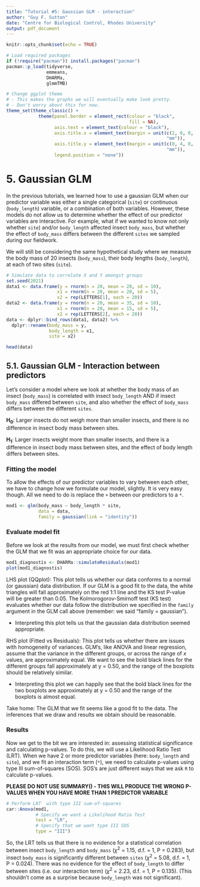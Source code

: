 ```yaml
---
title: "Tutorial #5: Gaussian GLM - interaction"
author: "Guy F. Sutton"
date: "Centre for Biological Control, Rhodes University"
output: pdf_document
---
```

  
```r
knitr::opts_chunk$set(echo = TRUE)

# Load required packages
if (!require("pacman")) install.packages("pacman")
pacman::p_load(tidyverse, 
               emmeans, 
               DHARMa,
               glmmTMB) 

# Change ggplot theme
# - This makes the graphs we will eventually make look pretty. 
# - Don't worry about this for now. 
theme_set(theme_classic() +
            theme(panel.border = element_rect(colour = "black", 
                                              fill = NA),
                  axis.text = element_text(colour = "black"),
                  axis.title.x = element_text(margin = unit(c(2, 0, 0, 0), 
                                                            "mm")),
                  axis.title.y = element_text(margin = unit(c(0, 4, 0, 0), 
                                                            "mm")),
                  legend.position = "none"))
```

# 5. Gaussian GLM 

In the previous tutorials, we learned how to use a gaussian GLM when our predictor variable was either a single categorical (`site`) or continuous (`body_length`) variable, or a combination of both variables. However, these models do not allow us to determine whether the effect of our predictor variables are interactive. For example, what if we wanted to know not only whether `site`) and/or `body_length` affected insect `body_mass`, but whether the effect of `body_mass` differs between the different `sites` we sampled during our fieldwork. 

We will still be considering the same hypothetical study where we measure the body mass of 20 insects (`body_mass`), their body lengths (`body_length`), at each of two sites (`site`). 

```r
# Simulate data to correlate X and Y amongst groups 
set.seed(2021)             
data1 <- data.frame(y = rnorm(n = 20, mean = 20, sd = 10),
                   x1 = rnorm(n = 20, mean = 20, sd = 5),
                   x2 = rep(LETTERS[1], each = 20))
data2 <- data.frame(y = rnorm(n = 20, mean = 35, sd = 10),
                   x1 = rnorm(n = 20, mean = 15, sd = 5),
                   x2 = rep(LETTERS[2], each = 20))
data <- dplyr::bind_rows(data1, data2) %>%
  dplyr::rename(body_mass = y,
                body_length = x1,
                site = x2)
```

```r
head(data)
```

## 5.1. Gaussian GLM - Interaction between predictors 

Let's consider a model where we look at whether the body mass of an insect (`body_mass`) is correlated with insect `body_length` AND if insect `body_mass` differed between `site`, and also whether the effect of `body_mass` differs between the different `sites`. 

**H~0~**: Larger insects do not weigh more than smaller insects, and there is no difference in insect body mass between sites. 

**H~1~**: Larger insects weight more than smaller insects, and there is a difference in insect body mass between sites, and the effect of body length differs between sites. 

### Fitting the model

To allow the effects of our predictor variables to vary between each other, we have to change how we formulate our model, slightly. It is very easy though. All we need to do is replace the `+` between our predictors to a `*`. 

```r
mod1 <- glm(body_mass ~ body_length * site, 
            data = data,
            family = gaussian(link = "identity"))
``` 

### Evaluate model fit

Before we look at the results from our model, we must first check whether the GLM that we fit was an appropriate choice for our data. 

```r
mod1_diagnostis <- DHARMa::simulateResiduals(mod1)
plot(mod1_diagnostis)
``` 

LHS plot (QQplot): This plot tells us whether our data conforms to a normal (or gaussian) data distribution. If our GLM is a good fit to the data, the white triangles will fall approximately on the red 1:1 line and the KS test P-value will be greater than 0.05. The Kolmorogorov-Smirnoff test (KS test) evaluates whether our data follow the distribution we specified in the `family` argument in the GLM call above (remember: we said "family = gaussian"). 

- Interpreting this plot tells us that the gaussian data distribution seemed appropriate. 

RHS plot (Fitted vs Residuals): This plot tells us whether there are issues with homogeneity of variances. GLM's, like ANOVA and linear regression, assume that the variance in the different groups, or across the range of *x* values, are approximately equal. We want to see the bold black lines for the different groups fall approximately at y = 0.50, and the range of the boxplots should be relatively similar. 

- Interpreting this plot we can happily see that the bold black lines for the two boxplots are approximately at y = 0.50 and the range of the boxplots is almost equal. 

Take home: The GLM that we fit seems like a good fit to the data. The inferences that we draw and results we obtain should be reasonable.

### Results 

Now we get to the bit we are interested in: assessing statistical significance and calculating p-values. To do this, we will use a Likelihood Ratio Test (LRT). When we have 2 or more predictor variables (here: `body_length` and `site`), and we fit an interaction term (`*`), we need to calculate p-values using type III sum-of-squares (SOS). SOS's are just different ways that we ask `R` to calculate p-values.  

**PLEASE DO NOT USE SUMMARY() - THIS WILL PRODUCE THE WRONG P-VALUES WHEN YOU HAVE MORE THAN 1 PREDICTOR VARIABLE**

```r
# Perform LRT  with type III sum-of-squares 
car::Anova(mod1, 
           # Specify we want a Likelihood Ratio Test
           test = "LR",
           # Specify that we want type III SOS
           type = "III")
``` 

So, the LRT tells us that there is no evidence for a statistical correlation between insect `body_length` and `body_mass` ($\chi$^2^ = 1.15, d.f. = 1, P = 0.283), but insect `body_mass` is significantly different between `sites` ($\chi$^2^ = 5.08, d.f. = 1, P = 0.024). There was no evidence for the effect of `body_length` to differ between sites (i.e. our interaction term) ($\chi$^2^ = 2.23, d.f. = 1, P = 0.135). (This shouldn't come as a surprise because `body_length` was not significant). 